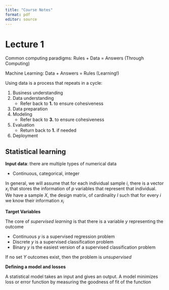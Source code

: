 ```yaml
---
title: "Course Notes"
format: pdf
editor: source
---
```


# Lecture 1

Common computing paradigms: Rules + Data = Answers (Through Computing)

Machine Learning: Data + Answers = Rules (Learning!)

Using data is a process that repeats in a cycle:

1. Business understanding
2. Data understanding
    - Refer back to **1.** to ensure cohesiveness
3. Data preparation
4. Modeling
    - Refer back to **3.** to ensure cohesiveness
5. Evaluation
    - Return back to **1.** if needed
6. Deployment

## Statistical learning

**Input data**: there are multiple types of numerical data

- Continuous, categorical, integer

In general, we will assume that for each individual sample $i$, there is a vector $x_i$ that stores the information of $p$ variables that represent that individual. We have a sample $X$, the design matrix, of cardinality $I$ such that for every $i$ we know their information $x_i$

**Target Variables**

The core of *supervised learning* is that there is a variable $y$ representing the outcome

- Continuous $y$ is a supervised regression problem
- Discrete $y$ is a supervised classification problem
- Binary $y$ is the easiest version of a supervised classification problem

If no set $Y$ outcomes exist, then the problem is *unsupervised*

**Defining a model and losses**

A statistical model takes an input and gives an output. A model minimizes loss or error function by measuring the goodness of fit of the function